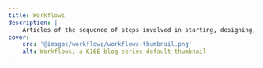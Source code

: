 ```yaml
---
title: Workflows
description: |
    Articles of the sequence of steps involved in starting, designing, completing, and maintaining each distinct unit of work by K16E -- websites, apps, brands, etc.
cover:
    src: '@images/workflows/workflows-thumbnail.png'
    alt: Workflows, a K16E blog series default thumbnail
---
```


<Title
    title="Workflows"
    subtitle="K16E Blog"
    flipped={ true }
    swapped={ false }
    centered={ false }
/>
<Collection
    collection='blog'
    series='workflows'
    title='Workflows'
/>
